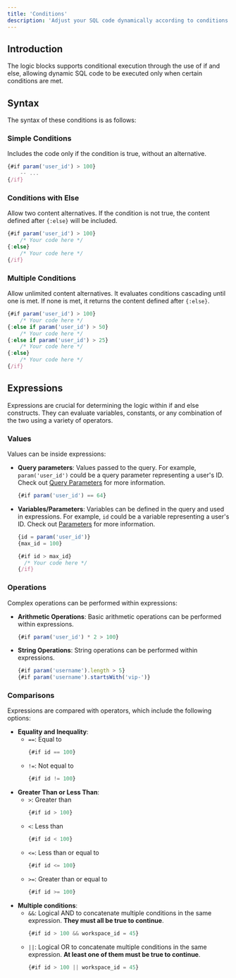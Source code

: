 ```yaml
---
title: 'Conditions'
description: 'Adjust your SQL code dynamically according to conditions'
---
```


## Introduction

The logic blocks supports conditional execution through the use of if and else, allowing dynamic SQL code to be executed only when certain conditions are met.

## Syntax

The syntax of these conditions is as follows:

### Simple Conditions
Includes the code only if the condition is true, without an alternative.

```jsx
{#if param('user_id') > 100}
    -- ...
{/if}
```

### Conditions with Else
Allow two content alternatives. If the condition is not true, the content defined after `{:else}` will be included.
   
```jsx
{#if param('user_id') > 100}
    /* Your code here */
{:else}
    /* Your code here */
{/if}
```

### Multiple Conditions
Allow unlimited content alternatives. It evaluates conditions cascading until one is met. If none is met, it returns the content defined after `{:else}`.

```jsx
{#if param('user_id') > 100}
    /* Your code here */
{:else if param('user_id') > 50}
    /* Your code here */
{:else if param('user_id') > 25}
    /* Your code here */
{:else}
    /* Your code here */
{/if}
```

## Expressions

Expressions are crucial for determining the logic within if and else constructs. They can evaluate variables, constants, or any combination of the two using a variety of operators.

### Values

Values can be inside expressions:

- **Query parameters**: Values passed to the query. For example, `param('user_id')` could be a query parameter representing a user's ID. Check out [Query Parameters](/queries/logic/parameters) for more information.
    ```jsx
    {#if param('user_id') == 64} 
    ```
- **Variables/Parameters**: Variables can be defined in the query and used in expressions. For example, `id` could be a variable representing a user's ID. Check out [Parameters](/queries/logic/variables) for more information.
    ```jsx
    {id = param('user_id')}
    {max_id = 100}

    {#if id > max_id} 
      /* Your code here */
    {/if}
    ```

### Operations

Complex operations can be performed within expressions:

- **Arithmetic Operations**: Basic arithmetic operations can be performed within expressions.
    ```jsx
    {#if param('user_id') * 2 > 100}
    ```

- **String Operations**: String operations can be performed within expressions.
    ```jsx
    {#if param('username').length > 5}
    {#if param('username').startsWith('vip-')}
    ```

### Comparisons

Expressions are compared with operators, which include the following options:

- **Equality and Inequality**:
  - `==`: Equal to
    ```jsx
    {#if id == 100}
    ```
  - `!=`: Not equal to
    ```jsx
    {#if id != 100}
    ```
- **Greater Than or Less Than**:
  - `>`: Greater than
    ```jsx
    {#if id > 100}
    ```
  - `<`: Less than
    ```jsx
    {#if id < 100}
    ```
  - `<=`: Less than or equal to
    ```jsx
    {#if id <= 100}
    ```
  - `>=`: Greater than or equal to
    ```jsx
    {#if id >= 100}
    ```
- **Multiple conditions**:
  - `&&`: Logical AND to concatenate multiple conditions in the same expression. **They must all be true to continue**.
    ```jsx
    {#if id > 100 && workspace_id = 45}
    ```
  - `||`: Logical OR to concatenate multiple conditions in the same expression. **At least one of them must be true to continue**.
    ```jsx
    {#if id > 100 || workspace_id = 45}
    ```
